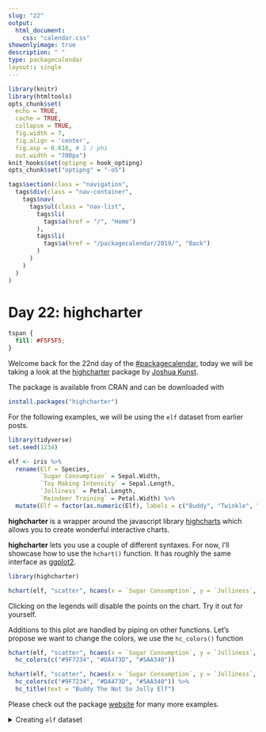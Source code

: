 ```yaml
---
slug: "22"
output: 
  html_document:
    css: "calendar.css"
showonlyimage: true
description: " "
type: packagecalendar
layout:: single
---
```


<html>
    <link rel="stylesheet" href="calendar-post.css"/>
</html>

```r
library(knitr)
library(htmltools)
opts_chunk$set(
  echo = TRUE, 
  cache = TRUE,
  collapse = TRUE,
  fig.width = 7, 
  fig.align = 'center',
  fig.asp = 0.618, # 1 / phi
  out.width = "700px")
knit_hooks$set(optipng = hook_optipng)
opts_chunk$set("optipng" = "-o5")
```

```r
tags$section(class = "navigation",
  tags$div(class = "nav-container",
    tags$nav(
      tags$ul(class = "nav-list",
        tags$li(
          tags$a(href = "/", "Home")
        ),
        tags$li(
          tags$a(href = "/packagecalendar/2019/", "Back")
        )
      )
    )
  )
)
```

# Day 22: highcharter

```css
tspan {
  fill: #F5F5F5;
}
```


Welcome back for the 22nd day of the [#packagecalendar](https://twitter.com/hashtag/packagecalendar),
today we will be taking a look at the [highcharter](https://github.com/jbkunst/highcharter) package by [Joshua Kunst](https://twitter.com/jbkunst).

The package is available from CRAN and can be downloaded with

```r
install.packages("highcharter")
```

For the following examples, we will be using the `elf` dataset from earlier posts.

```r
library(tidyverse)
set.seed(1234) 

elf <- iris %>%
  rename(Elf = Species,
         `Sugar Consumption` = Sepal.Width,
         `Toy Making Intensity` = Sepal.Length,
         `Jolliness` = Petal.Length,
         `Reindeer Training` = Petal.Width) %>%
  mutate(Elf = factor(as.numeric(Elf), labels = c("Buddy", "Twinkle", "Holly")))
```

**highcharter** is a wrapper around the javascript library [highcharts](http://highcharts.com/) which allows you to create wonderful interactive charts.

**highcharter** lets you use a couple of different syntaxes. 
For now, I'll showcase how to use the `hchart()` function.
It has roughly the same interface as [ggplot2](https://ggplot2.tidyverse.org/).

```r
library(highcharter)

hchart(elf, "scatter", hcaes(x = `Sugar Consumption`, y = `Jolliness`, group = Elf))
```

Clicking on the legends will disable the points on the chart. 
Try it out for yourself.

Additions to this plot are handled by piping on other functions.
Let's propose we want to change the colors, we use the ` hc_colors()` function

```r
hchart(elf, "scatter", hcaes(x = `Sugar Consumption`, y = `Jolliness`, group = Elf)) %>%
  hc_colors(c("#9F7234", "#DA473D", "#5AA340"))
```

```r
hchart(elf, "scatter", hcaes(x = `Sugar Consumption`, y = `Jolliness`, group = Elf)) %>%
  hc_colors(c("#9F7234", "#DA473D", "#5AA340")) %>%
  hc_title(text = "Buddy The Not So Jolly Elf")
```

Please check out the package [website](http://jkunst.com/highcharter/index.html) for many more examples.

<details>
 <summary>Creating `elf` dataset</summary>

```r
library(tidyverse)
set.seed(1234)

elf <- iris %>%
  rename(Elf = Species,
         `Sugar Consumption` = Sepal.Width,
         `Toy Making Intensity` = Sepal.Length,
         `Jolliness` = Petal.Length,
         `Reindeer Training` = Petal.Width) %>%
  mutate(Elf = factor(as.numeric(Elf), labels = c("Buddy", "Twinkle", "Holly"))) %>%
  mutate_if(is.numeric, jitter)
```

</details>
